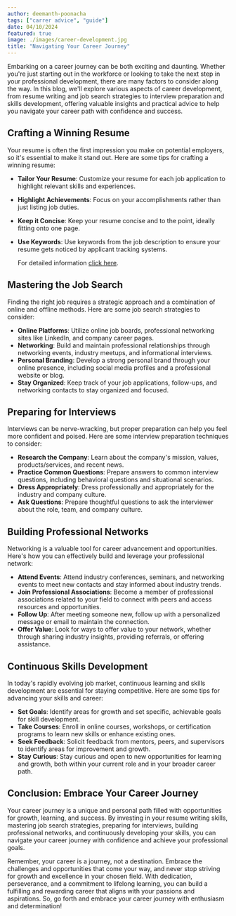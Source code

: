 ```yaml
---
author: deemanth-poonacha
tags: ["carrer advice", "guide"]
date: 04/10/2024
featured: true
image: ./images/career-development.jpg
title: "Navigating Your Career Journey"
---
```


Embarking on a career journey can be both exciting and daunting. Whether you're just starting out in the workforce or looking to take the next step in your professional development, there are many factors to consider along the way. In this blog, we'll explore various aspects of career development, from resume writing and job search strategies to interview preparation and skills development, offering valuable insights and practical advice to help you navigate your career path with confidence and success.

## Crafting a Winning Resume

Your resume is often the first impression you make on potential employers, so it's essential to make it stand out. Here are some tips for crafting a winning resume:

- **Tailor Your Resume**: Customize your resume for each job application to highlight relevant skills and experiences.
- **Highlight Achievements**: Focus on your accomplishments rather than just listing job duties.
- **Keep it Concise**: Keep your resume concise and to the point, ideally fitting onto one page.
- **Use Keywords**: Use keywords from the job description to ensure your resume gets noticed by applicant tracking systems.

  For detailed information <a href="/blog/crafting-a-winning-resume" target="_blank">click here</a>.

## Mastering the Job Search

Finding the right job requires a strategic approach and a combination of online and offline methods. Here are some job search strategies to consider:

- **Online Platforms**: Utilize online job boards, professional networking sites like LinkedIn, and company career pages.
- **Networking**: Build and maintain professional relationships through networking events, industry meetups, and informational interviews.
- **Personal Branding**: Develop a strong personal brand through your online presence, including social media profiles and a professional website or blog.
- **Stay Organized**: Keep track of your job applications, follow-ups, and networking contacts to stay organized and focused.

## Preparing for Interviews

Interviews can be nerve-wracking, but proper preparation can help you feel more confident and poised. Here are some interview preparation techniques to consider:

- **Research the Company**: Learn about the company's mission, values, products/services, and recent news.
- **Practice Common Questions**: Prepare answers to common interview questions, including behavioral questions and situational scenarios.
- **Dress Appropriately**: Dress professionally and appropriately for the industry and company culture.
- **Ask Questions**: Prepare thoughtful questions to ask the interviewer about the role, team, and company culture.

## Building Professional Networks

Networking is a valuable tool for career advancement and opportunities. Here's how you can effectively build and leverage your professional network:

- **Attend Events**: Attend industry conferences, seminars, and networking events to meet new contacts and stay informed about industry trends.
- **Join Professional Associations**: Become a member of professional associations related to your field to connect with peers and access resources and opportunities.
- **Follow Up**: After meeting someone new, follow up with a personalized message or email to maintain the connection.
- **Offer Value**: Look for ways to offer value to your network, whether through sharing industry insights, providing referrals, or offering assistance.

## Continuous Skills Development

In today's rapidly evolving job market, continuous learning and skills development are essential for staying competitive. Here are some tips for advancing your skills and career:

- **Set Goals**: Identify areas for growth and set specific, achievable goals for skill development.
- **Take Courses**: Enroll in online courses, workshops, or certification programs to learn new skills or enhance existing ones.
- **Seek Feedback**: Solicit feedback from mentors, peers, and supervisors to identify areas for improvement and growth.
- **Stay Curious**: Stay curious and open to new opportunities for learning and growth, both within your current role and in your broader career path.

## Conclusion: Embrace Your Career Journey

Your career journey is a unique and personal path filled with opportunities for growth, learning, and success. By investing in your resume writing skills, mastering job search strategies, preparing for interviews, building professional networks, and continuously developing your skills, you can navigate your career journey with confidence and achieve your professional goals.

Remember, your career is a journey, not a destination. Embrace the challenges and opportunities that come your way, and never stop striving for growth and excellence in your chosen field. With dedication, perseverance, and a commitment to lifelong learning, you can build a fulfilling and rewarding career that aligns with your passions and aspirations. So, go forth and embrace your career journey with enthusiasm and determination!
